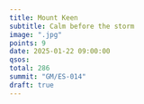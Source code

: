 ```yaml
---
title: Mount Keen
subtitle: Calm before the storm
image: ".jpg"
points: 9
date: 2025-01-22 09:00:00
qsos:
total: 286
summit: "GM/ES-014"
draft: true
---
```

